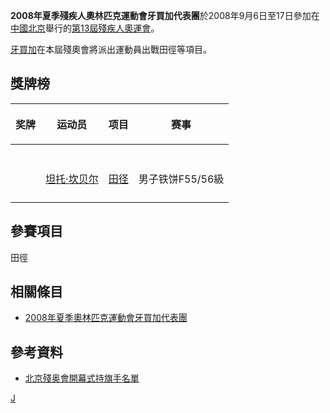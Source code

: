 {{Infobox Country Paralympics
|NPC= JAM
|games= 2008年夏季
|competitors=
|sports=
|flagbearer=
|gold=
|silver=
|bronze=1
|total=1
|rank=69
}}

'''2008年夏季殘疾人奧林匹克運動會牙買加代表團'''於2008年9月6日至17日參加在[[中國北京|中國北京]]舉行的[[2008年夏季殘奧會|第13屆殘疾人奧運會]]。

[[牙買加|牙買加]]在本屆殘奧會將派出運動員出戰田徑等項目。

== 獎牌榜 ==
{| class="wikitable sortable" style="font-size:88%"
|-bgcolor=#efefef
! 奖牌
! 运动员
! 项目
! 赛事
|-
|-

|-
|-

|-
| {{bronze medal}} || [[坦托·坎贝尔|坦托·坎贝尔]] || [[2008年夏季殘奧會田径比賽|田径]] || 男子铁饼F55/56級
|-

|}

== 參賽項目 ==
田徑

== 相關條目 ==
*[[2008年夏季奧林匹克運動會牙買加代表團|2008年夏季奧林匹克運動會牙買加代表團]]

== 參考資料 ==
*[https://web.archive.org/web/20080909184931/http://www.paralympic.org/release/Main_Sections_Menu/News/Press_Releases/Flagbearers_List_Opening_Ceremony_Final_5_Sept1.pdf 北京殘奥會開幕式持旗手名單]

{{2008年夏季殘疾人奧林匹克運動會代表團}}

[[Category:2008年夏季殘疾人奧林匹克運動會代表團|J]]